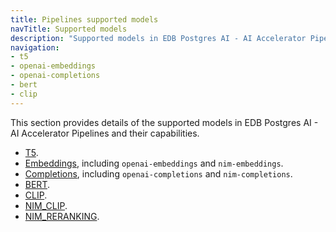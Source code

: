 ```yaml
---
title: Pipelines supported models
navTitle: Supported models
description: "Supported models in EDB Postgres AI - AI Accelerator Pipelines."
navigation:
- t5
- openai-embeddings
- openai-completions
- bert
- clip
---
```


This section provides details of the supported models in EDB Postgres AI - AI Accelerator Pipelines and their capabilities.

* [T5](t5).
* [Embeddings](embeddings), including `openai-embeddings` and `nim-embeddings`.
* [Completions](completions), including `openai-completions` and `nim-completions`.
* [BERT](bert).
* [CLIP](clip).
* [NIM_CLIP](nim_clip).
* [NIM_RERANKING](nim_reranking).

